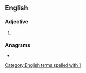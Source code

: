 {{also|a1|A1|A-1}}
==English==
{{wikipedia|A1}}

===Adjective===
{{en-adj|-}}

# {{alternative form of|en|A1}}

===Anagrams===
* {{anagrams|en|a=1a|1-A|1A}}

[[Category:English terms spelled with 1]]